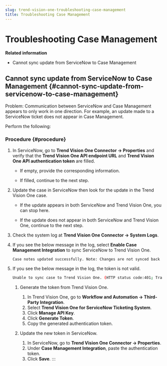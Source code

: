 ```yaml
---
slug: trend-vision-one-troubleshooting-case-management
title: Troubleshooting Case Management
---
```

# Troubleshooting Case Management

**Related information**

- Cannot sync update from ServiceNow to Case Management

## Cannot sync update from ServiceNow to Case Management {#cannot-sync-update-from-servicenow-to-case-management}

Problem: Communication between ServiceNow and Case Management appears to only work in one direction. For example, an update made to a ServiceNow ticket does not appear in Case Management.

Perform the following:

### Procedure {#procedure}

1.  In ServiceNow, go to **Trend Vision One Connector → Properties** and verify that the **Trend Vision One API endpoint URL** and **Trend Vision One API authentication token** are filled.

    - If empty, provide the corresponding information.

    - If filled, continue to the next step.

2.  Update the case in ServiceNow then look for the update in the Trend Vision One case.

    - If the update appears in both ServiceNow and Trend Vision One, you can stop here.

    - If the update does not appear in both ServiceNow and Trend Vision One, continue to the next step.

3.  Check the system log at **Trend Vision One Connector → System Logs**.

4.  If you see the below message in the log, select **Enable Case Management Integration** to sync ServiceNow to Trend Vision One.

    ```bash
    Case notes updated successfully. Note: Changes are not synced back to Trend Vision One when sync is disabled or when you use the API to do changes.
    ```

5.  If you see the below message in the log, the token is not valid.

    ```bash
    Unable to sync case to Trend Vision One. (HTTP status code:401; Trace ID: d8edd0ce-578b-432e-b927-6ad68092d16a, Response: {"error":{"innererror":{"code":"InvalidToken","service":"svp"},"code":"InvalidCredentials","message":"Invalid token, Authentication fail:Verification failed"}})
    ```

    1.  Generate the token from Trend Vision One.

        1.  In Trend Vision One, go to **Workflow and Automation → Third-Party Integration**.
        2.  Select **Trend Vision One for ServiceNow Ticketing System**.
        3.  Click **Manage API Key**.
        4.  Click **Generate Token**.
        5.  Copy the generated authentication token.

    2.  Update the new token in ServiceNow.

        1.  In ServiceNow, go to **Trend Vision One Connector → Properties**.
        2.  Under **Case Management Integration**, paste the authentication token.
        3.  Click **Save**.
:::
